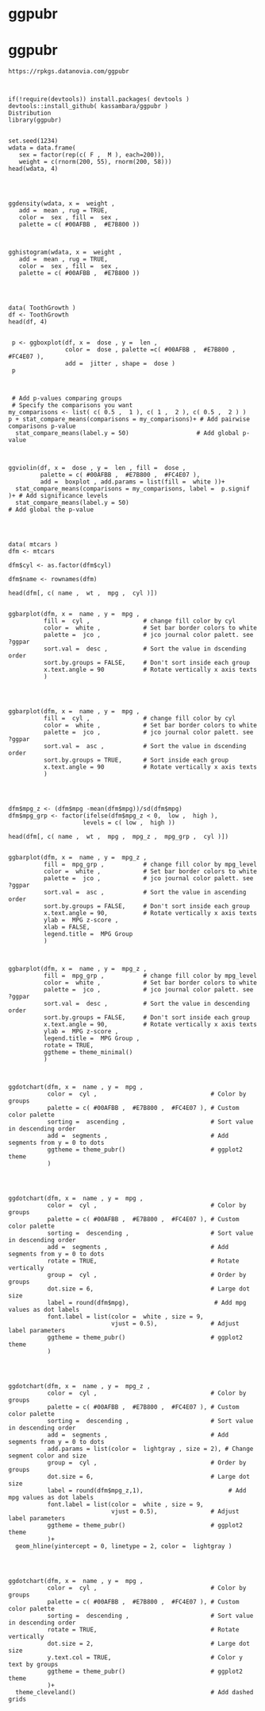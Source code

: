 
# ggpubr 


# ggpubr

```
https://rpkgs.datanovia.com/ggpubr



if(!require(devtools)) install.packages( devtools )
devtools::install_github( kassambara/ggpubr )
Distribution
library(ggpubr)


set.seed(1234)
wdata = data.frame(
   sex = factor(rep(c( F ,  M ), each=200)),
   weight = c(rnorm(200, 55), rnorm(200, 58)))
head(wdata, 4)




ggdensity(wdata, x =  weight ,
   add =  mean , rug = TRUE,
   color =  sex , fill =  sex ,
   palette = c( #00AFBB ,  #E7B800 ))



gghistogram(wdata, x =  weight ,
   add =  mean , rug = TRUE,
   color =  sex , fill =  sex ,
   palette = c( #00AFBB ,  #E7B800 ))




data( ToothGrowth )
df <- ToothGrowth
head(df, 4)


 p <- ggboxplot(df, x =  dose , y =  len ,
                color =  dose , palette =c( #00AFBB ,  #E7B800 ,  #FC4E07 ),
                add =  jitter , shape =  dose )
 p


 
 # Add p-values comparing groups
 # Specify the comparisons you want
my_comparisons <- list( c( 0.5 ,  1 ), c( 1 ,  2 ), c( 0.5 ,  2 ) )
p + stat_compare_means(comparisons = my_comparisons)+ # Add pairwise comparisons p-value
  stat_compare_means(label.y = 50)                   # Add global p-value



ggviolin(df, x =  dose , y =  len , fill =  dose ,
         palette = c( #00AFBB ,  #E7B800 ,  #FC4E07 ),
         add =  boxplot , add.params = list(fill =  white ))+
  stat_compare_means(comparisons = my_comparisons, label =  p.signif )+ # Add significance levels
  stat_compare_means(label.y = 50)                                      # Add global the p-value 




data( mtcars )
dfm <- mtcars

dfm$cyl <- as.factor(dfm$cyl)

dfm$name <- rownames(dfm)

head(dfm[, c( name ,  wt ,  mpg ,  cyl )])


ggbarplot(dfm, x =  name , y =  mpg ,
          fill =  cyl ,               # change fill color by cyl
          color =  white ,            # Set bar border colors to white
          palette =  jco ,            # jco journal color palett. see ?ggpar
          sort.val =  desc ,          # Sort the value in dscending order
          sort.by.groups = FALSE,     # Don't sort inside each group
          x.text.angle = 90           # Rotate vertically x axis texts
          )




ggbarplot(dfm, x =  name , y =  mpg ,
          fill =  cyl ,               # change fill color by cyl
          color =  white ,            # Set bar border colors to white
          palette =  jco ,            # jco journal color palett. see ?ggpar
          sort.val =  asc ,           # Sort the value in dscending order
          sort.by.groups = TRUE,      # Sort inside each group
          x.text.angle = 90           # Rotate vertically x axis texts
          )




dfm$mpg_z <- (dfm$mpg -mean(dfm$mpg))/sd(dfm$mpg)
dfm$mpg_grp <- factor(ifelse(dfm$mpg_z < 0,  low ,  high ), 
                     levels = c( low ,  high ))

head(dfm[, c( name ,  wt ,  mpg ,  mpg_z ,  mpg_grp ,  cyl )])


ggbarplot(dfm, x =  name , y =  mpg_z ,
          fill =  mpg_grp ,           # change fill color by mpg_level
          color =  white ,            # Set bar border colors to white
          palette =  jco ,            # jco journal color palett. see ?ggpar
          sort.val =  asc ,           # Sort the value in ascending order
          sort.by.groups = FALSE,     # Don't sort inside each group
          x.text.angle = 90,          # Rotate vertically x axis texts
          ylab =  MPG z-score ,
          xlab = FALSE,
          legend.title =  MPG Group 
          )



ggbarplot(dfm, x =  name , y =  mpg_z ,
          fill =  mpg_grp ,           # change fill color by mpg_level
          color =  white ,            # Set bar border colors to white
          palette =  jco ,            # jco journal color palett. see ?ggpar
          sort.val =  desc ,          # Sort the value in descending order
          sort.by.groups = FALSE,     # Don't sort inside each group
          x.text.angle = 90,          # Rotate vertically x axis texts
          ylab =  MPG z-score ,
          legend.title =  MPG Group ,
          rotate = TRUE,
          ggtheme = theme_minimal()
          )



ggdotchart(dfm, x =  name , y =  mpg ,
           color =  cyl ,                                # Color by groups
           palette = c( #00AFBB ,  #E7B800 ,  #FC4E07 ), # Custom color palette
           sorting =  ascending ,                        # Sort value in descending order
           add =  segments ,                             # Add segments from y = 0 to dots
           ggtheme = theme_pubr()                        # ggplot2 theme
           )




ggdotchart(dfm, x =  name , y =  mpg ,
           color =  cyl ,                                # Color by groups
           palette = c( #00AFBB ,  #E7B800 ,  #FC4E07 ), # Custom color palette
           sorting =  descending ,                       # Sort value in descending order
           add =  segments ,                             # Add segments from y = 0 to dots
           rotate = TRUE,                                # Rotate vertically
           group =  cyl ,                                # Order by groups
           dot.size = 6,                                 # Large dot size
           label = round(dfm$mpg),                        # Add mpg values as dot labels
           font.label = list(color =  white , size = 9, 
                             vjust = 0.5),               # Adjust label parameters
           ggtheme = theme_pubr()                        # ggplot2 theme
           )




ggdotchart(dfm, x =  name , y =  mpg_z ,
           color =  cyl ,                                # Color by groups
           palette = c( #00AFBB ,  #E7B800 ,  #FC4E07 ), # Custom color palette
           sorting =  descending ,                       # Sort value in descending order
           add =  segments ,                             # Add segments from y = 0 to dots
           add.params = list(color =  lightgray , size = 2), # Change segment color and size
           group =  cyl ,                                # Order by groups
           dot.size = 6,                                 # Large dot size
           label = round(dfm$mpg_z,1),                        # Add mpg values as dot labels
           font.label = list(color =  white , size = 9, 
                             vjust = 0.5),               # Adjust label parameters
           ggtheme = theme_pubr()                        # ggplot2 theme
           )+
  geom_hline(yintercept = 0, linetype = 2, color =  lightgray )




ggdotchart(dfm, x =  name , y =  mpg ,
           color =  cyl ,                                # Color by groups
           palette = c( #00AFBB ,  #E7B800 ,  #FC4E07 ), # Custom color palette
           sorting =  descending ,                       # Sort value in descending order
           rotate = TRUE,                                # Rotate vertically
           dot.size = 2,                                 # Large dot size
           y.text.col = TRUE,                            # Color y text by groups
           ggtheme = theme_pubr()                        # ggplot2 theme
           )+
  theme_cleveland()                                      # Add dashed grids

```














